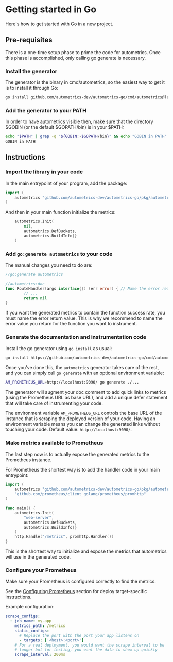 
# Getting started in Go

Here's how to get started with Go in a new project.

## Pre-requisites

There is a one-time setup phase to prime the code for autometrics. Once this phase is accomplished, only calling go generate is necessary.

### Install the generator

The generator is the binary in cmd/autometrics, so the easiest way to get it is to install it through Go:

```bash
go install github.com/autometrics-dev/autometrics-go/cmd/autometrics@latest
```

### Add the generator to your PATH

In order to have autometrics visible then, make sure that the directory $GOBIN (or the default $GOPATH/bin) is in your $PATH:

```bash
echo "$PATH" | grep -q "${GOBIN:-$GOPATH/bin}" && echo "GOBIN in PATH" || echo "GOBIN not in PATH, please add it"
GOBIN in PATH
```

## Instructions

<Steps>

### Import the library in your code

In the main entrypoint of your program, add the package:

```go filename="main.go"
import (
	autometrics "github.com/autometrics-dev/autometrics-go/pkg/autometrics/prometheus"
)
```

And then in your main function initialize the metrics:

```go filename="main.go"
	autometrics.Init(
		nil,
		autometrics.DefBuckets,
		autometrics.BuildInfo{}
	)
```

### Add `go:generate autometrics` to your code

The manual changes you need to do are:

```go filename="main.go"
//go:generate autometrics

//autometrics:doc
func RouteHandler(args interface{}) (err error) { // Name the error return value; this is an optional but recommended change
        // ...
        return nil
}
```

<Callout>
If you want the generated metrics to contain the function success rate, you must name the error return value. This is why we recommend to name the error value you return for the function you want to instrument.
</Callout>

### Generate the documentation and instrumentation code

Install the go generator using `go install` as usual:

```bash filename="Shell"
go install https://github.com/autometrics-dev/autometrics-go/cmd/autometrics@latest
```

Once you've done this, the `autometrics` generator takes care of the rest, and you can
simply call `go generate` with an optional environment variable:

```bash filename="Shell"
AM_PROMETHEUS_URL=http://localhost:9090/ go generate ./...
```

The generator will augment your doc comment to add quick links to metrics (using the Prometheus URL as base URL), and add a unique defer statement that will take care of instrumenting your code.

The environment variable `AM_PROMETHEUS_URL` controls the base URL of the instance that is scraping the deployed version of your code. Having an environment variable means you can change the generated links without touching your code. Default value: `http://localhost:9090/`.

### Make metrics available to Prometheus

The last step now is to actually expose the generated metrics to the Prometheus instance.

For Prometheus the shortest way is to add the handler code in your main entrypoint:

```go {12} filename="main.go"
import (
	autometrics "github.com/autometrics-dev/autometrics-go/pkg/autometrics/otel"
	"github.com/prometheus/client_golang/prometheus/promhttp"
)

func main() {
	autometrics.Init(
		"web-server",
		autometrics.DefBuckets,
		autometrics.BuildInfo{}
	)
	http.Handle("/metrics", promhttp.Handler())
}
```

This is the shortest way to initialize and expose the metrics that autometrics will use
in the generated code.

### Configure your Prometheus

Make sure your Prometheus is configured correctly to find the metrics.

See the [Configuring Prometheus](/configuring-prometheus) section for deploy target-specific instructions. 

Example configuration:

```yaml filename="prometheus.yml"
scrape_configs:
  - job_name: my-app
    metrics_path: /metrics
    static_configs:
      # Replace the port with the port your app listens on
      - targets: ['<host>:<port>']
    # For a real deployment, you would want the scrape interval to be
    # longer but for testing, you want the data to show up quickly
    scrape_interval: 200ms
```


</Steps>
